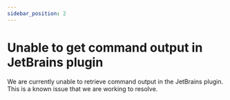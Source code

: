 ```yaml
---
sidebar_position: 2
---
```


# Unable to get command output in JetBrains plugin

We are currently unable to retrieve command output in the JetBrains plugin. This is a known issue that we are working to resolve.
